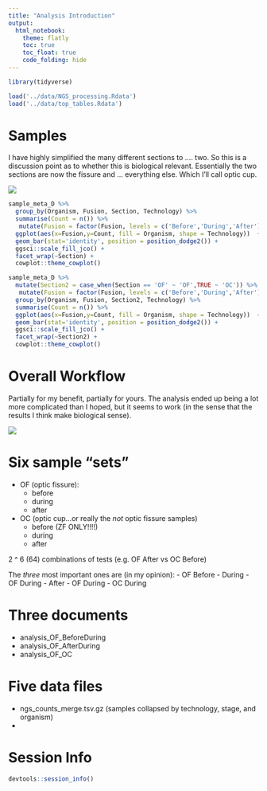 ```yaml
---
title: "Analysis Introduction"
output: 
  html_notebook:
    theme: flatly
    toc: true
    toc_float: true
    code_folding: hide
---
```

```r

library(tidyverse)

load('../data/NGS_processing.Rdata')
load('../data/top_tables.Rdata')

```


# Samples

I have highly simplified the many different sections to .... two. So this is a discussion point as to whether this is biological relevant. Essentially the two sections are now the fissure and ... everything else. Which I'll call optic cup.

![](../figs/overview.png)


```r
sample_meta_D %>% 
  group_by(Organism, Fusion, Section, Technology) %>% 
  summarise(Count = n()) %>% 
   mutate(Fusion = factor(Fusion, levels = c('Before','During','After'))) %>%
  ggplot(aes(x=Fusion,y=Count, fill = Organism, shape = Technology))  + 
  geom_bar(stat='identity', position = position_dodge2()) + 
  ggsci::scale_fill_jco() +
  facet_wrap(~Section) +
  cowplot::theme_cowplot()

sample_meta_D %>% 
  mutate(Section2 = case_when(Section == 'OF' ~ 'OF',TRUE ~ 'OC')) %>%
   mutate(Fusion = factor(Fusion, levels = c('Before','During','After'))) %>%
  group_by(Organism, Fusion, Section2, Technology) %>% 
  summarise(Count = n()) %>% 
  ggplot(aes(x=Fusion,y=Count, fill = Organism, shape = Technology))  + 
  geom_bar(stat='identity', position = position_dodge2()) + 
  ggsci::scale_fill_jco() +
  facet_wrap(~Section2) +
  cowplot::theme_cowplot()
```

# Overall Workflow

Partially for my benefit, partially for yours. The analysis ended up being a lot more complicated than I hoped, but it seems to work (in the sense that the results I think make biological sense). 

![](../figs/coloboma_meta_workflow.drawio.svg)

# Six sample "sets"

  - OF (optic fissure):
    - before
    - during
    - after
  - OC (optic cup...or really the *not* optic fissure samples)
    - before (ZF ONLY!!!!)
    - during
    - after 
  
2 ^ 6 (64) combinations of tests (e.g. OF After vs OC Before)

The *three* most important ones are (in my opinion):
  - OF Before - During
  - OF During - After
  - OF During - OC During
  
  
# Three documents

  - analysis_OF_BeforeDuring
  - analysis_OF_AfterDuring
  - analysis_OF_OC
  
# Five data files

  - ngs_counts_merge.tsv.gz (samples collapsed by technology, stage, and organism)
  - 

# Session Info
```r
devtools::session_info()
```
